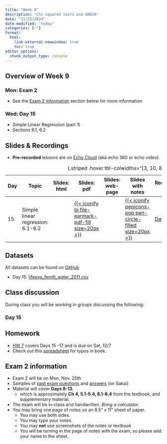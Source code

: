 ```yaml
---
title: "Week 9"
description: "Chi-squared tests and ANOVA"
date: "11/25/2024"
date-modified: "today"
categories: [""]
format: 
  html:
    link-external-newwindow: true
    toc: true
editor_options: 
  chunk_output_type: console
---
```


## Overview of Week 9

::::: grid
::: g-col-6
### Mon: Exam 2

-   See the [Exam 2 information](#sec-Exam2info) section below for more information
:::

::: g-col-6
### Wed: Day 15

-   Simple Linear Regression (part 1)
-   Sections 6.1, 6.2
:::
:::::

## Slides & Recordings

-   **Pre-recorded** lessons are on [Echo Cloud](https://echo360.org/section/4a58d645-5753-4e4f-b962-f8825f59baba/home) (aka echo 360 or echo video).

| Day | Topic | Slides: html | Slides: pdf | Slides: web-page | Slides with notes | Recording Link | Duration | Code: qmd | Code: html |
|--------|--------|--------|--------|--------|--------|--------|--------|--------|--------|
| 15 | Simple linear regression: 6.1-6.2 |  | [{{< iconify bi file-earmark-pdf-fill size=20px >}}](../slides_pdf/Day15_bsta511.pdf) |  | [{{< iconify pepicons-pop pen-circle-filled size=20px >}}](../slides_notes/Day15_bsta511_notes.pdf) | [Day 15](https://echo360.org/lesson/a7e4b6e8-5921-4f4e-8149-9d35db997853/classroom#sortDirection=desc) | 46 min | [{{< iconify simple-icons:quarto >}}](https://github.com/niederhausen/BSTA_511_F24/blob/main/slides_code/Day15_bsta511_code.qmd) | [{{< iconify ph file-html-light size=25px >}}](../slides_code/Day15_bsta511_code.qmd) |

: {.striped .hover tbl-colwidths="\[3, 10, 8, 5, 5, 5, 6, 6, 5, 5\]"}

## Datasets

All datasets can be found on [GitHub](https://github.com/niederhausen/BSTA_511_F24/tree/main/data)

-   Day 15: [lifeexp_femlit_water_2011.csv](/data/lifeexp_femlit_water_2011.csv)

## Class discussion

During class you will be working in groups discussing the following:

### Day 15

## Homework

-   [HW 7](../homework/HW_7_F24_bsta511.qmd) covers Days 15 -17 and is due on Sat, 12/7
-   Check out this [spreadsheet](https://docs.google.com/spreadsheets/d/1k_NivXZftdlRgRyTT3fUZCndW4eoXCzAs-DEIml6K3Y/edit?gid=0#gid=0) for typos in book.

## Exam 2 information {#sec-Exam2info}

-   Exam 2 will be on Mon, Nov. 25th
-   Samples of [past exam questions](https://sakai.ohsu.edu/access/content/group/BSTA-511-1-AA-F24/Exam_samples/Exam_2_samples_Ch4_5.1-5.4_8.1-8.4.pdf) and [answers](https://sakai.ohsu.edu/access/content/group/BSTA-511-1-AA-F24/Exam_samples/Exam_2_samples_Ch4_5.1-5.4_8.1-8.4_answers.pdf) (on Sakai)
-   Material will cover **Days 8-13**,
    -   which is approximately **Ch 4, 5.1-5.4, 8.1-8.4** from the textbook, and supplementary material.
-   The exam will be in-class and handwritten. *Bring a calculator.*
-   You may bring one page of notes on an 8.5” x 11” sheet of paper.
    -   You may use both sides.
    -   You may type your notes.
    -   You may **not** use screenshots of the notes or textbook
    -   You will be turning in the page of notes with the exam, so please add your name to the sheet.
